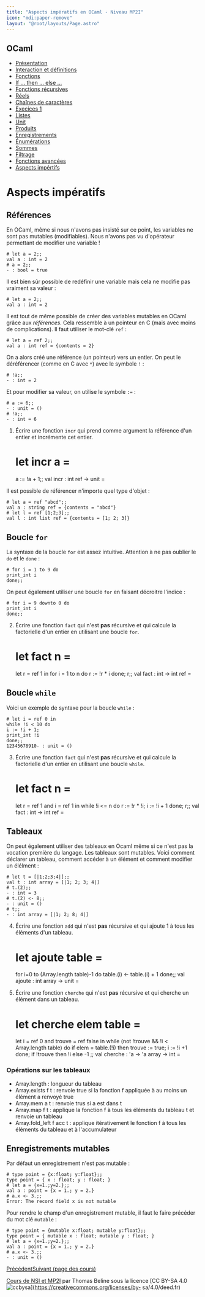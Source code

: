 ```yaml
---
title: "Aspects impératifs en OCaml - Niveau MP2I"
icon: "mdi:paper-remove"
layout: "@root/layouts/Page.astro"
---
```

 
## OCaml

  * [Présentation](.)
  * [Interaction et définitions](interaction-definition)
  * [Fonctions](fonctions)
  * [If … then … else …](if-then-else)
  * [Fonctions récursives](fonctions-recursives)
  * [Réels](reels)
  * [Chaînes de caractères](string)
  * [Execices 1](exercices-1)
  * [Listes](listes)
  * [Unit](unit)
  * [Produits](produits)
  * [Enregistrements](enregistrements)
  * [Énumérations](enumerations)
  * [Sommes](sommes)
  * [Filtrage](filtrage)
  * [Fonctions avancées](fonctions-avancees)
  * [Aspects impértifs](aspects-imperatifs)

# Aspects impératifs

## Références

En OCaml, même si nous n'avons pas insisté sur ce point, les variables ne sont
pas mutables (modifiables). Nous n'avons pas vu d'opérateur permettant de
modifier une variable !

    
    
    # let a = 2;;
    val a : int = 2
    # a = 2;;
    - : bool = true

Il est bien sûr possible de redéfinir une variable mais cela ne modifie pas
vraiment sa valeur :

    
    
    # let a = 2;;
    val a : int = 2

Il est tout de même possible de créer des variables mutables en OCaml grâce
aux _références_. Cela ressemble à un pointeur en C (mais avec moins de
complications). Il faut utiliser le mot-clé `ref` :

    
    
    # let a = ref 2;;
    val a : int ref = {contents = 2}

On a alors créé une référence (un pointeur) vers un entier. On peut le
déréférencer (comme en C avec `*`) avec le symbole `!` :

    
    
    # !a;;
    - : int = 2

Et pour modifier sa valeur, on utilise le symbole `:=` :

    
    
    # a := 6;;
    - : unit = ()
    # !a;;
    - : int = 6

1. Écrire une fonction `incr` qui prend comme argument la référence d'un
entier et incrémente cet entier.

    
    
    # let incr a =
    a := !a + 1;;
    val incr : int ref -> unit = <fun>

Il est possible de référencer n'importe quel type d'objet :

    
    
    # let a = ref "abcd";;
    val a : string ref = {contents = "abcd"}
    # let l = ref [1;2;3];;
    val l : int list ref = {contents = [1; 2; 3]}

## Boucle `for`

La syntaxe de la boucle `for` est assez intuitive. Attention à ne pas oublier
le `do` et le `done` :

    
    
    # for i = 1 to 9 do
    print_int i
    done;;

On peut également utiliser une boucle `for` en faisant décroitre l'indice :

    
    
    # for i = 9 downto 0 do
    print_int i
    done;;

2. Écrire une fonction `fact` qui n'est **pas** récursive et qui calcule
la factorielle d'un entier en utilisant une boucle `for`.

    
    
    # let fact n =
    let r = ref 1 in
    for i = 1 to n do
    r := !r * i
    done;
    r;;
    val fact : int -> int ref = <fun>

## Boucle `while`

Voici un exemple de syntaxe pour la boucle `while` :

    
    
    # let i = ref 0 in
    while !i < 10 do
    i := !i + 1;
    print_int !i
    done;;
    12345678910- : unit = ()

3. Écrire une fonction `fact` qui n'est **pas** récursive et qui calcule
la factorielle d'un entier en utilisant une boucle `while`.

    
    
    # let fact n =
    let r = ref 1 and i = ref 1 in
    while !i <= n do
    r := !r * !i;
    i := !i + 1
    done;
    r;;
    val fact : int -> int ref = <fun>

## Tableaux

On peut également utiliser des tableaux en Ocaml même si ce n'est pas la
vocation première du langage. Les tableaux sont mutables. Voici comment
déclarer un tableau, comment accéder à un élément et comment modifier un
élélment :

    
    
    # let t = [|1;2;3;4|];;
    val t : int array = [|1; 2; 3; 4|]
    # t.(2);;
    - : int = 3
    # t.(2) <- 8;;
    - : unit = ()
    # t;;
    - : int array = [|1; 2; 8; 4|]

4. Écrire une fonction `add` qui n'est **pas** récursive et qui ajoute 1 à
tous les éléments d'un tableau.

    
    
    # let ajoute table =
    for i=0 to (Array.length table)-1 do
    table.(i) <- table.(i) + 1
    done;;
    val ajoute : int array -> unit = <fun>

5. Écrire une fonction `cherche` qui n'est **pas** récursive et qui
cherche un élément dans un tableau.

    
    
    # let cherche elem table =
    let i = ref 0
    and trouve = ref false
    in
       while (not !trouve && !i < Array.length table) do
          if elem = table.(!i) then
             trouve := true;
          i := !i +1
       done;
       if !trouve then
          !i
       else
          -1
    ;;
    val cherche : 'a -> 'a array -> int = <fun>

### Opérations sur les tableaux

  * Array.length : longueur du tableau
  * Array.exists f t : renvoie true si la fonction f appliquée à au moins un élément a renvoyé true
  * Array.mem a t : renvoie trus si a est dans t
  * Array.map f t : applique la fonction f à tous les éléments du tableau t et renvoie un tableau
  * Array.fold_left f acc t : applique itérativement le fonction f à tous les éléments du tableau et à l'accumulateur

## Enregistrements mutables

Par défaut un enregistrement n'est pas mutable :

    
    
    # type point = {x:float; y:float};;
    type point = { x : float; y : float; }
    # let a = {x=1.;y=2.};;
    val a : point = {x = 1.; y = 2.}
    # a.x <- 3.;;
    Error: The record field x is not mutable

Pour rendre le champ d'un enregistrement mutable, il faut le faire précéder du
mot clé `mutable` :

    
    
    # type point = {mutable x:float; mutable y:float};;
    type point = { mutable x : float; mutable y : float; }
    # let a = {x=1.;y=2.};;
    val a : point = {x = 1.; y = 2.}
    # a.x <- 3.;;
    - : unit = ()

[Précédent](fonctions-avancees)[Suivant (page des cours)](..)

[Cours de NSI et MP2I](https://kxs.fr/cours/) par Thomas Beline sous la
licence [CC BY-SA 4.0
![ccbysa](//cours/ccbysa.svg)](https://creativecommons.org/licenses/by-
sa/4.0/deed.fr)

